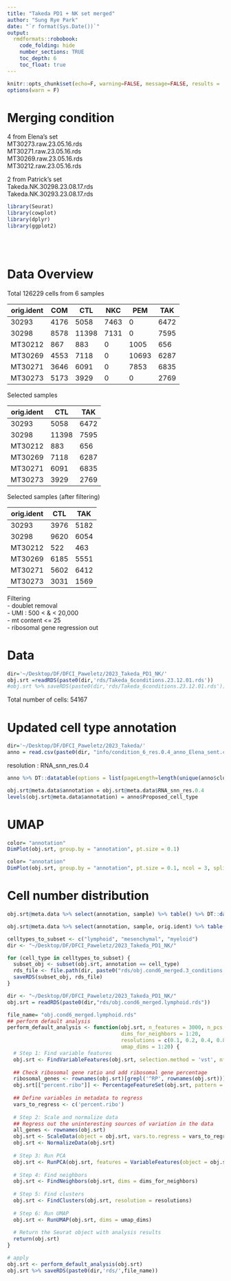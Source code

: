 ```yaml
---
title: "Takeda PD1 + NK set merged"
author: "Sung Rye Park"
date: "`r format(Sys.Date())`"
output:  
  rmdformats::robobook: 
    code_folding: hide 
    number_sections: TRUE
    toc_depth: 6
    toc_float: true
---
```


```r
knitr::opts_chunk$set(echo=F, warning=FALSE, message=FALSE, results = 'asis')
options(warn = F)

```

# Merging condition  

4 from Elena's set    
MT30273.raw.23.05.16.rds    
MT30271.raw.23.05.16.rds    
MT30269.raw.23.05.16.rds    
MT30212.raw.23.05.16.rds    
    
2 from Patrick's set    
Takeda.NK.30298.23.08.17.rds    
Takeda.NK.30293.23.08.17.rds    
    
    


```r
library(Seurat)
library(cowplot)
library(dplyr)
library(ggplot2)
```
<br>
<br>

# Data Overview     

Total 126229 cells from 6 samples 


| orig.ident |  COM  | CTL  | NKC  | PEM  | TAK  |
|------------|------|------|------|------|------|
|   30293    | 4176 | 5058 | 7463 | 0    | 6472 |
|   30298    | 8578 | 11398| 7131 | 0    | 7595 |
|  MT30212   | 867  | 883  | 0    | 1005 | 656  |
|  MT30269   | 4553 | 7118 | 0    | 10693| 6287 |
|  MT30271   | 3646 | 6091 | 0    | 7853 | 6835 |
|  MT30273   | 5173 | 3929 | 0    | 0    | 2769 |


Selected samples    

| orig.ident | CTL  | TAK  |
|------------|------|------|
|   30293    | 5058 | 6472 |
|   30298    | 11398| 7595 |
|  MT30212   | 883  | 656  |
|  MT30269   | 7118 | 6287 |
|  MT30271   | 6091 | 6835 |
|  MT30273   | 3929 | 2769 |



Selected samples (after filtering)    

| orig.ident | CTL  | TAK  |
|------------|------|------|
|   30293    | 3976 | 5182 |
|   30298    | 9620 | 6054 |
|  MT30212   | 522  | 463  |
|  MT30269   | 6185 | 5551 |
|  MT30271   | 5602 | 6412 |
|  MT30273   | 3031 | 1569 |


Filtering  
- doublet removal   
- UMI : 500 < & < 20,000    
- mt content <= 25    
- ribosomal gene regression out    


# Data   
```r
dir='~/Desktop/DF/DFCI_Paweletz/2023_Takeda_PD1_NK/'
obj.srt =readRDS(paste0(dir,'rds/Takeda_6conditions.23.12.01.rds'))
#obj.srt %>% saveRDS(paste0(dir,'rds/Takeda_6conditions.23.12.01.rds'))
```


Total number of cells: 54167    


# Updated cell type annotation    

```r
dir='~/Desktop/DF/DFCI_Paweletz/2023_Takeda/'
anno = read.csv(paste0(dir, "info/condition_6_res.0.4_anno_Elena_sent.csv"))
```


resolution : RNA_snn_res.0.4 

```r
anno %>% DT::datatable(options = list(pageLength=length(unique(anno$cluster))), rownames = F)
```



```r
obj.srt@meta.data$annotation = obj.srt@meta.data$RNA_snn_res.0.4 
levels(obj.srt@meta.data$annotation) = anno$Proposed_cell_type
```


# UMAP  
```r
color= "annotation"
DimPlot(obj.srt, group.by = "annotation", pt.size = 0.1)
```

```r
color= "annotation"
DimPlot(obj.srt, group.by = "annotation", pt.size = 0.1, ncol = 3, split.by = 'annotation')
```

# Cell number distribution   
```r
obj.srt@meta.data %>% select(annotation, sample) %>% table() %>% DT::datatable(rownames = F)
```

```r
obj.srt@meta.data %>% select(annotation, sample, orig.ident) %>% table() %>% data.frame() %>% tidyr::spread(orig.ident,Freq) %>% DT::datatable()
```


```r
celltypes_to_subset <- c("lymphoid", "mesenchymal", "myeloid")
dir <- "~/Desktop/DF/DFCI_Paweletz/2023_Takeda_PD1_NK/"

for (cell_type in celltypes_to_subset) {
  subset_obj <- subset(obj.srt, annotation == cell_type)
  rds_file <- file.path(dir, paste0("rds/obj.cond6_merged.3_conditions.", cell_type, ".rds"))
  saveRDS(subset_obj, rds_file)
}
```



```r
dir <- "~/Desktop/DF/DFCI_Paweletz/2023_Takeda_PD1_NK/"
obj.srt = readRDS(paste0(dir,"rds/obj.cond6_merged.lymphoid.rds"))
```


```r
file_name= "obj.cond6_merged.lymphoid.rds"
## perform default analysis
perform_default_analysis <- function(obj.srt, n_features = 3000, n_pcs = 30, 
                                     dims_for_neighbors = 1:20, 
                                     resolutions = c(0.1, 0.2, 0.4, 0.8,1), 
                                     umap_dims = 1:20) {
  # Step 1: Find variable features
  obj.srt <- FindVariableFeatures(obj.srt, selection.method = 'vst', nfeatures = n_features)
  
  ## Check ribosomal gene ratio and add ribosomal gene percentage
  ribosomal_genes <- rownames(obj.srt)[grepl('^RP', rownames(obj.srt))]
  obj.srt[["percent.ribo"]] <- PercentageFeatureSet(obj.srt, pattern = "^RP")
  
  ## Define variables in metadata to regress
  vars_to_regress <- c('percent.ribo')
  
  # Step 2: Scale and normalize data
  ## Regress out the uninteresting sources of variation in the data
  all_genes <- rownames(obj.srt)
  obj.srt <- ScaleData(object = obj.srt, vars.to.regress = vars_to_regress, features = all_genes)
  obj.srt <- NormalizeData(obj.srt)
  
  # Step 3: Run PCA
  obj.srt <- RunPCA(obj.srt, features = VariableFeatures(object = obj.srt), npcs = n_pcs)
  
  # Step 4: Find neighbors
  obj.srt <- FindNeighbors(obj.srt, dims = dims_for_neighbors)
  
  # Step 5: Find clusters
  obj.srt <- FindClusters(obj.srt, resolution = resolutions)
  
  # Step 6: Run UMAP
  obj.srt <- RunUMAP(obj.srt, dims = umap_dims)
  
  # Return the Seurat object with analysis results
  return(obj.srt)
}

# apply
obj.srt <- perform_default_analysis(obj.srt)
obj.srt %>% saveRDS(paste0(dir,'rds/',file_name))
```


